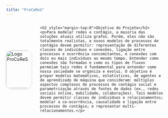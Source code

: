 ```yaml
---
title: "ProCoReS"
---
```



<div style="display: flex; align-items: center; gap: 2em; margin-bottom: 2em;">
  <img src="imgs/logo/1.png" alt="Logo ProCoReS" style="width:120px; min-width:80px; max-width:160px; height:auto; border-radius:16px; box-shadow: 0 2px 8px #0002;">
  <div>
    <h2 style="margin-top:0">Objetivo do Projeto</h2>
    <p>Para modelar redes e contágio, a maioria das soluções atuais utiliza grafos. Porém, eles não são totalmente realistas, e novos modelos de processos de contágio devem permitir: representação de diferentes classes de indivíduos e conexões, ligação entre processos e ocorrência concomitantes, e conexões com dois ou mais indivíduos ao mesmo tempo. Entender como conexões são formadas e como os tipos de fluxos permeiam tais redes é fundamental para entender como nossa sociedade se organiza e evolui. O objetivo é propor modelos matemáticos, estatísticos, de agentes e de aprendizado de máquina que consideram: múltiplos aspectos complexos de processos de contágio social e parametrização através de fontes de dados (ex., redes sociais online, mobilidade, colaborações). Tais modelos devem permitir classes de indivíduos e relacionamentos; modelar a co-ocorrência, causalidade e ligação entre processos de contágio; e representar multi-relacionamentos.</p>
  </div>
</div>
